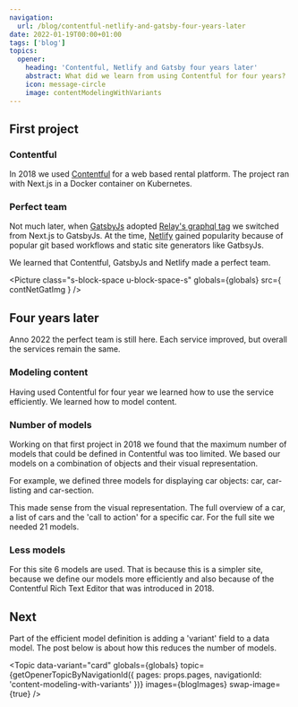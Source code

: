 ```yaml
---
navigation:
  url: /blog/contentful-netlify-and-gatsby-four-years-later
date: 2022-01-19T00:00+01:00
tags: ['blog']
topics:
  opener:
    heading: 'Contentful, Netlify and Gatsby four years later'
    abstract: What did we learn from using Contentful for four years?
    icon: message-circle
    image: contentModelingWithVariants
---
```


## First project

### Contentful

In 2018 we used [Contentful](https://www.contentful.com) for a web based rental
platform. The project ran with Next.js in a Docker container on Kubernetes.

### Perfect team

Not much later, when [GatsbyJs](https://www.gatsbyjs.com) adopted [Relay's
graphql tag](https://relay.dev/docs/guides/compiler/) we switched from Next.js
to GatsbyJs. At the time, [Netlify](https://www.netlify.com) gained popularity
because of popular git based workflows and static site generators like GatbsyJs.

We learned that Contentful, GatsbyJs and Netlify made a perfect team.

<Picture
  class="s-block-space u-block-space-s"
  globals={globals}
  src={ contNetGatImg }
/>

## Four years later

Anno 2022 the perfect team is still here. Each service improved, but overall the
services remain the same.

### Modeling content

Having used Contentful for four year we learned how to use the service
efficiently. We learned how to model content.

### Number of models

Working on that first project in 2018 we found that the maximum number of models
that could be defined in Contentful was too limited. We based our models on a
combination of objects and their visual representation.

For example, we defined three models for displaying car objects: car,
car-listing and car-section.

This made sense from the visual representation. The full overview of a car, a
list of cars and the 'call to action' for a specific car. For the full site we
needed 21 models.

### Less models

For this site 6 models are used. That is because this is a simpler site, because
we define our models more efficiently and also because of the Contentful Rich
Text Editor that was introduced in 2018.

## Next

Part of the efficient model definition is adding a 'variant' field to a data
model. The post below is about how this reduces the number of models.

<Topic
  data-variant="card"
  globals={globals}
  topic={getOpenerTopicByNavigationId({ pages: props.pages, navigationId: 'content-modeling-with-variants' })}
  images={blogImages}
  swap-image={true}
/>

